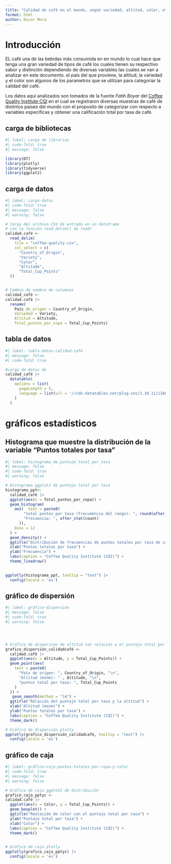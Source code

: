 ---
title: "Calidad de café en el mundo, según variedad, altitud, color, etc"
format: html
author: Oscar Mora 
---

# Introducción 

EL café una de las bebidas más consumida en en mundo lo cual hace que 
tenga una gran variedad de tipos de café los cuales tienen su respectivo 
sabor y distinción dependiendo de diversas variables las cuales se van 
a analizar en este documento. el país del que proviene, la altitud, la 
variedad y el color son algunos de los parametros que se utilizan para 
categoriar la calidad del café. 

Los datos aquí analizados son tomados de la fuente *Fatih Boyar* del 
[Coffee Quality Institute   CQI](https://github.com/fatih-boyar/coffee-quality-data-CQI.) en el cual se registraron diversas
muestras de café de distintos paises del mundo con el proposito 
de categorizar con respecto a variables especificas y obtener una 
calificación total por tasa de café. 


## carga de bibliotecas 
```{r}
#| label: carga de librerias 
#| code-fold: true
#| message: false

library(DT)
library(plotly)
library(tidyverse)
library(ggplot2)

```


## carga de datos 
```{r}
#| label: carga-datos
#| code-fold: true
#| message: false
#| warning: false

# Carga del archivo CSV de entrada en un dataframe
# con la función read_delim() de readr
calidad.café <-
  read_delim(
    file = "coffee-quality.csv",
    col_select = c(
      "Country_of_Origin",
      "Variety",
      "Color",
      "Altitude",
      "Total_Cup_Points"
  ))


# Cambio de nombre de columnas
calidad_café <-   
calidad.café |>
  rename(
    País_de_origen = Country_of_Origin,
    Variedad = Variety,
    Altitud = Altitude,
    Total_puntos_por_copa = Total_Cup_Points)
```
## tabla de datos 

```{r}
#| label: tabla-datos-calidad-café
#| message: false
#| code-fold: true

#carga de datos de
calidad_café |>
  datatable(
    options = list(
      pageLength = 5,
      language = list(url = '//cdn.datatables.net/plug-ins/1.10.11/i18n/Spanish.json')
    )
  )
```


# gráficos estadísticos

## Histograma que muestre la distribución de la variable "Puntos totales por tasa"
```{r}
#| label: histograma_de_puntaje_total_por_tasa
#| message: false
#| code-fold: true
#| warning: false

# Histograma ggplot2 de puntaje total por tasa
histograma_ppt<-
  calidad_café |>
  ggplot(aes(x = Total_puntos_por_copa)) +
  geom_histogram( 
    aes(  text = paste0(
        "total puntos por tasa (frecuebncia del rango): ", round(after_stat(x), 2), "\n",
        "Frecuencia: ", after_stat(count)
      )),
    bins = 12
  ) + 
  geom_density() + 
  ggtitle("Distribución de frecuencias de puntos totales por tasa de café") +
  xlab("Puntos totales por tasa") +
  ylab("Frecuencia") +
  labs(caption = "Coffee Quality Institute (CQI)") +
  theme_linedraw()
    

ggplotly(histograma_ppt, tooltip = "text") |>
  config(locale = 'es')
```

## gráfico de dispersión 

```{r}
#| label: gráfico-dispersión
#| message: false
#| code-fold: true
#| warning: false




# Gráfico de dispersión de altitud con relación a el puntaje total por tasa
grafico_dispersión_calidadcafé <-
  calidad.café |>
  ggplot(aes(x = Altitude, y = Total_Cup_Points)) +
  geom_point(aes(
    text = paste0(
      "País de origen: ", Country_of_Origin, "\n",
      "Altitud (msnm): " , Altitude, "\n",
      "puntos total por tasa: ", Total_Cup_Points
    )
  )) +
   geom_smooth(method = "lm") +
  ggtitle("Relación del puntaje total por tasa y la altitud") +
  xlab("Altitud (msnm)") +
  ylab("Puntos totales por tasa") +
  labs(caption = "Coffee Quality Institute (CQI)") +
  theme_dark()

# Gráfico de dispersión plotly
ggplotly(grafico_dispersión_calidadcafé, tooltip = "text") |>
  config(locale = 'es')
```

## gráfico de caja 
```{r}
#| label: gráfico-caja-puntos-totales-por-copa-y-color
#| code-fold: true
#| message: false
#| warning: false

# Gráfico de caja ggplot2 de distribución 
grafico_caja_pptyc <-
calidad.café |>
  ggplot(aes(x = Color, y = Total_Cup_Points)) +
  geom_boxplot() +
  ggtitle("Realación de color con el puntaje total por tasa") +
  ylab("Puntaje total por tasa") +
  xlab("Color") +
  labs(caption = "Coffee Quality Institute (CQI)") +
  theme_dark()
  

# Gráfico de caja plotly
ggplotly(grafico_caja_pptyc) |> 
  config(locale = 'es') 


```

